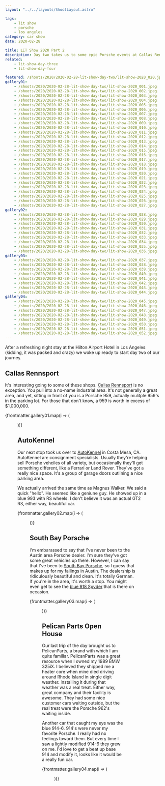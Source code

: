 ```yaml
---
layout: "../../layouts/ShootLayout.astro"

tags:
    - lit show
    - porsche
    - los angeles
category: car show
date: 2020-02-28

title: LIT Show 2020 Part 2
description: Day two takes us to some epic Porsche events at Callas Rennsport, Auto Kennel and Pelican Parts.
related:
    - lit-show-day-three
    - lit-show-day-four

featured: /shoots/2020/2020-02-28-lit-show-day-two/lit-show-2020_020.jpeg
gallery01:
    - /shoots/2020/2020-02-28-lit-show-day-two/lit-show-2020_001.jpeg
    - /shoots/2020/2020-02-28-lit-show-day-two/lit-show-2020_002.jpeg
    - /shoots/2020/2020-02-28-lit-show-day-two/lit-show-2020_003.jpeg
    - /shoots/2020/2020-02-28-lit-show-day-two/lit-show-2020_004.jpeg
    - /shoots/2020/2020-02-28-lit-show-day-two/lit-show-2020_005.jpeg
    - /shoots/2020/2020-02-28-lit-show-day-two/lit-show-2020_006.jpeg
    - /shoots/2020/2020-02-28-lit-show-day-two/lit-show-2020_007.jpeg
    - /shoots/2020/2020-02-28-lit-show-day-two/lit-show-2020_008.jpeg
    - /shoots/2020/2020-02-28-lit-show-day-two/lit-show-2020_009.jpeg
    - /shoots/2020/2020-02-28-lit-show-day-two/lit-show-2020_010.jpeg
    - /shoots/2020/2020-02-28-lit-show-day-two/lit-show-2020_011.jpeg
    - /shoots/2020/2020-02-28-lit-show-day-two/lit-show-2020_012.jpeg
    - /shoots/2020/2020-02-28-lit-show-day-two/lit-show-2020_013.jpeg
    - /shoots/2020/2020-02-28-lit-show-day-two/lit-show-2020_014.jpeg
    - /shoots/2020/2020-02-28-lit-show-day-two/lit-show-2020_015.jpeg
    - /shoots/2020/2020-02-28-lit-show-day-two/lit-show-2020_016.jpeg
    - /shoots/2020/2020-02-28-lit-show-day-two/lit-show-2020_017.jpeg
    - /shoots/2020/2020-02-28-lit-show-day-two/lit-show-2020_018.jpeg
    - /shoots/2020/2020-02-28-lit-show-day-two/lit-show-2020_019.jpeg
    - /shoots/2020/2020-02-28-lit-show-day-two/lit-show-2020_020.jpeg
    - /shoots/2020/2020-02-28-lit-show-day-two/lit-show-2020_021.jpeg
    - /shoots/2020/2020-02-28-lit-show-day-two/lit-show-2020_022.jpeg
    - /shoots/2020/2020-02-28-lit-show-day-two/lit-show-2020_023.jpeg
    - /shoots/2020/2020-02-28-lit-show-day-two/lit-show-2020_024.jpeg
    - /shoots/2020/2020-02-28-lit-show-day-two/lit-show-2020_025.jpeg
    - /shoots/2020/2020-02-28-lit-show-day-two/lit-show-2020_026.jpeg
    - /shoots/2020/2020-02-28-lit-show-day-two/lit-show-2020_027.jpeg
gallery02:
    - /shoots/2020/2020-02-28-lit-show-day-two/lit-show-2020_028.jpeg
    - /shoots/2020/2020-02-28-lit-show-day-two/lit-show-2020_029.jpeg
    - /shoots/2020/2020-02-28-lit-show-day-two/lit-show-2020_030.jpeg
    - /shoots/2020/2020-02-28-lit-show-day-two/lit-show-2020_031.jpeg
    - /shoots/2020/2020-02-28-lit-show-day-two/lit-show-2020_032.jpeg
    - /shoots/2020/2020-02-28-lit-show-day-two/lit-show-2020_033.jpeg
    - /shoots/2020/2020-02-28-lit-show-day-two/lit-show-2020_034.jpeg
    - /shoots/2020/2020-02-28-lit-show-day-two/lit-show-2020_035.jpeg
    - /shoots/2020/2020-02-28-lit-show-day-two/lit-show-2020_036.jpeg
gallery03:
    - /shoots/2020/2020-02-28-lit-show-day-two/lit-show-2020_037.jpeg
    - /shoots/2020/2020-02-28-lit-show-day-two/lit-show-2020_038.jpeg
    - /shoots/2020/2020-02-28-lit-show-day-two/lit-show-2020_039.jpeg
    - /shoots/2020/2020-02-28-lit-show-day-two/lit-show-2020_040.jpeg
    - /shoots/2020/2020-02-28-lit-show-day-two/lit-show-2020_041.jpeg
    - /shoots/2020/2020-02-28-lit-show-day-two/lit-show-2020_042.jpeg
    - /shoots/2020/2020-02-28-lit-show-day-two/lit-show-2020_043.jpeg
    - /shoots/2020/2020-02-28-lit-show-day-two/lit-show-2020_044.jpeg
gallery04:
    - /shoots/2020/2020-02-28-lit-show-day-two/lit-show-2020_045.jpeg
    - /shoots/2020/2020-02-28-lit-show-day-two/lit-show-2020_046.jpeg
    - /shoots/2020/2020-02-28-lit-show-day-two/lit-show-2020_047.jpeg
    - /shoots/2020/2020-02-28-lit-show-day-two/lit-show-2020_048.jpeg
    - /shoots/2020/2020-02-28-lit-show-day-two/lit-show-2020_049.jpeg
    - /shoots/2020/2020-02-28-lit-show-day-two/lit-show-2020_050.jpeg
    - /shoots/2020/2020-02-28-lit-show-day-two/lit-show-2020_051.jpeg
    - /shoots/2020/2020-02-28-lit-show-day-two/lit-show-2020_052.jpeg
---
```



After a refreshing night stay at the Hilton Airport Hotel in Los Angeles (kidding, it was packed and crazy) we woke up ready to start day two of our journey.

## Callas Rennsport

It's interesting going to some of these shops. [Callas Rennsport](https://www.callasrennsport.com/) is no exception. You pull into a no-name industrial area. It's not generally a great area, and yet, sitting in front of you is a Porsche 959, actually mulitple 959's in the parking lot. For those that don't know, a 959 is worth in excess of $1,000,000.

{frontmatter.gallery01.map(i => (<Figure src={i} />))}

## AutoKennel

Our next stop took us over to [AutoKennel](https://autokennel.com/) in Costa Mesa, CA. AutoKennel are consignment specialists. Usually they're helping sell Porsche vehciles of all variety, but occasionally they'll get something different, like a Ferrari or Land Rover. They've got a really nice space. It's a group of garage doors outlining a nice parking area.

We actually arrived the same time as Magnus Walker. We said a quick "hello". He seemed like a geniune guy. He showed up in a blue 993 with RS wheels. I don't believe it was an actual GT2 RS, either way, beautiful car.

{frontmatter.gallery02.map(i => (<Figure src={i} />))}

## South Bay Porsche

I'm embarassed to say that I've never been to the Austin area Porsche dealer. I'm sure they've got some great vehicles up there. However, I can say that I've been to [South Bay Porsche](https://www.porschesouthbay.com/), so I guess that makes up for my failings in Austin. The dealership is ridiculously beautiful and clean. It's totally German. If you're in the area, it's worth a stop. You might even get to see the [blue 918 Spyder](https://www.google.com/maps/place/Porsche+South+Bay/@33.899252,-118.3719878,3a,91.2y,90t/data=!3m8!1e2!3m6!1sAF1QipOf61b3wqAYxE4FzwpaDnv6tW4xnDLVMYIR2A3M!2e10!3e12!6shttps:%2F%2Flh5.googleusercontent.com%2Fp%2FAF1QipOf61b3wqAYxE4FzwpaDnv6tW4xnDLVMYIR2A3M%3Dw203-h135-k-no!7i1200!8i800!4m5!3m4!1s0x80dd4a56efd17825:0xa4516fa00e7a781a!8m2!3d33.898877!4d-118.371598) that is there on occasion.

{frontmatter.gallery03.map(i => (<Figure src={i} />))}

## Pelican Parts Open House

Our last trip of the day brought us to PelicanParts, a brand with which I am quite familiar. PelicanParts was a great resource when I owned my 1989 BMW 325iX. I believed they shipped me a heater core when mine died driving around Rhode Island in single digit weather. Installing it during that weather was a real treat. Either way, great company and their facility is awesome. They had some nice customer cars waiting outside, but the real treat were the Porsche 962's waiting inside.

Another car that caught my eye was the blue 914-6. 914's were never my favorite Porsche. I really had no feelings toward them. But every time I saw a lightly modified 914-6 they grew on me. I'd love to get a beat up base 914 and modify it, looks like it would be a really fun car.

{frontmatter.gallery04.map(i => (<Figure src={i} />))}
